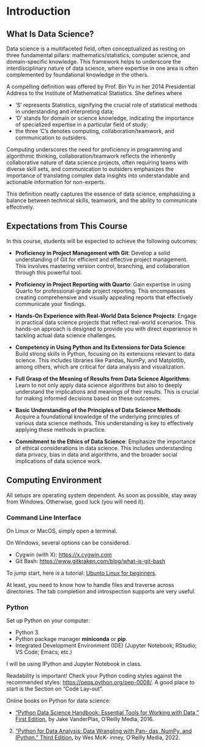 # Introduction

## What Is Data Science?

Data science is a multifaceted field, often conceptualized as resting
on three fundamental pillars: mathematics/statistics, computer
science, and domain-specific knowledge. This framework helps to
underscore the interdisciplinary nature of data science, where
expertise in one area is often complemented by foundational knowledge
in the others.


A compelling definition was offered by Prof. Bin Yu in her 2014
Presidential Address to the Institute of Mathematical Statistics.
She defines
\begin{equation*}
\mbox{Data Science} =
\mbox{S}\mbox{D}\mbox{C}^3,
\end{equation*}
where

+ 'S' represents Statistics, signifying the crucial role of
statistical methods in understanding and interpreting data;
+ 'D' stands for domain or science knowledge, indicating the
importance of specialized expertise in a particular field of study;
+ the three 'C's denotes computing, collaboration/teamwork, and
communication to outsiders.

Computing underscores the need for proficiency in programming and
algorithmic thinking, collaboration/teamwork reflects the inherently
collaborative nature of data science projects, often requiring teams
with diverse skill sets, and communication to outsiders emphasizes the
importance of translating complex data insights into understandable
and actionable information for non-experts.


This definition neatly captures the essence of data science,
emphasizing a balance between technical skills, teamwork, and the
ability to communicate effectively.


## Expectations from This Course

In this course, students will be expected to achieve the following outcomes:

- **Proficiency in Project Management with Git**: Develop a solid
    understanding of Git for efficient and effective project
    management. This involves mastering version control, branching,
    and collaboration through this powerful tool.


- **Proficiency in Project Reporting with Quarto**: Gain expertise in
    using Quarto for professional-grade project reporting. This
    encompasses creating comprehensive and visually appealing reports
    that effectively communicate your findings.
    

- **Hands-On Experience with Real-World Data Science Projects**:
    Engage in practical data science projects that reflect real-world
    scenarios. This hands-on approach is designed to provide you with
    direct experience in tackling actual data science challenges.
    

- **Competency in Using Python and Its Extensions for Data Science**:
    Build strong skills in Python, focusing on its extensions relevant
    to data science. This includes libraries like Pandas, NumPy, and
    Matplotlib, among others, which are critical for data analysis and
    visualization.
    

- **Full Grasp of the Meaning of Results from Data Science Algorithms**:
    Learn to not only apply data science algorithms but
    also to deeply understand the implications and meanings of their
    results. This is crucial for making informed decisions based on
    these outcomes.
    

- **Basic Understanding of the Principles of Data Science Methods**:
    Acquire a foundational knowledge of the underlying principles of
    various data science methods. This understanding is key to
    effectively applying these methods in practice.
    

- **Commitment to the Ethics of Data Science**: Emphasize the
    importance of ethical considerations in data science. This
    includes understanding data privacy, bias in data and algorithms,
    and the broader social implications of data science work.
    

## Computing Environment

All setups are operating system dependent. As soon as possible, stay away from
Windows. Otherwise, good luck (you will need it).

### Command Line Interface

On Linux or MacOS, simply open a terminal.

On Windows, several options can be considered.

+ Cygwin (with X): <https://x.cygwin.com>
+ Git Bash: <https://www.gitkraken.com/blog/what-is-git-bash>

To jump start, here is a tutorial:
[Ubunto Linux for beginners](https://ubuntu.com/tutorials/command-line-for-beginners).

At least, you need to know how to handle files and traverse across
directories. The tab completion and introspection supports are very useful.


### Python

Set up Python on your computer:

- Python 3.
- Python package manager __miniconda__ or __pip__.
- Integrated Development Environment (IDE) (Jupyter Notebook; RStudio; VS Code; Emacs; etc.)

I will be using IPython and Jupyter Notebook in class.

Readability is important!
Check your Python coding styles against the recommended styles:
<https://peps.python.org/pep-0008/>. A good place to start is the Section on
"Code Lay-out". 


Online books on Python for data science:

+  [“Python Data Science Handbook: Essential Tools for Working with Data,” First Edition](https://jakevdp.github.io/PythonDataScienceHandbook/), by Jake VanderPlas, O’Reilly Media, 2016. 
2. [“Python for Data Analysis: Data Wrangling with Pan- das, NumPy, and IPython.” Third Edition](https://wesmckinney.com/book/), by Wes McK- inney, O’Reilly Media, 2022. 


